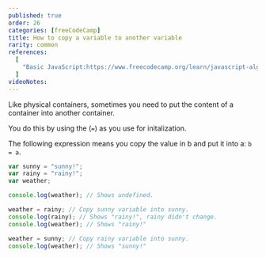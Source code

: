 ```yaml
---
published: true
order: 26
categories: [freeCodeCamp]
title: How to copy a variable to another variable
rarity: common
references:
  [
    "Basic JavaScript:https://www.freecodecamp.org/learn/javascript-algorithms-and-data-structures/basic-javascript",
  ]
videoNotes:
---
```


Like physical containers, sometimes you need to put the content of a container into another container.

You do this by using the (`=`) as you use for initalization.

The following expression means you copy the value in b and put it into a:
`b = a`.

```js
var sunny = "sunny!";
var rainy = "rainy!";
var weather;

console.log(weather); // Shows undefined.

weather = rainy; // Copy sunny variable into sunny.
console.log(rainy); // Shows "rainy!", rainy didn't change.
console.log(weather); // Shows "rainy!"

weather = sunny; // Copy rainy variable into sunny.
console.log(weather); // Shows "sunny!"
```
